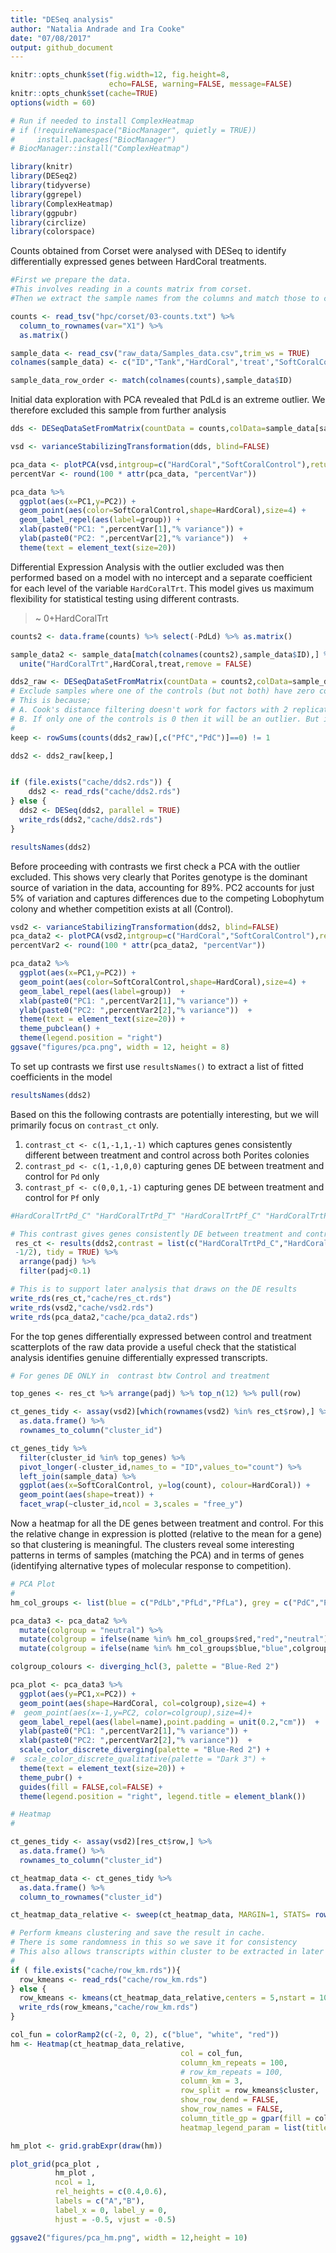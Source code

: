 ```yaml
---
title: "DESeq analysis"
author: "Natalia Andrade and Ira Cooke"
date: "07/08/2017"
output: github_document
---
```


```r
knitr::opts_chunk$set(fig.width=12, fig.height=8,
                      echo=FALSE, warning=FALSE, message=FALSE)
knitr::opts_chunk$set(cache=TRUE)
options(width = 60)

# Run if needed to install ComplexHeatmap
# if (!requireNamespace("BiocManager", quietly = TRUE))
#     install.packages("BiocManager")
# BiocManager::install("ComplexHeatmap")

library(knitr)
library(DESeq2)
library(tidyverse)
library(ggrepel)
library(ComplexHeatmap)
library(ggpubr)
library(circlize)
library(colorspace)
```

Counts obtained from Corset were analysed with DESeq to identify differentially expressed genes between HardCoral treatments. 

```r
#First we prepare the data.  
#This involves reading in a counts matrix from corset.  
#Then we extract the sample names from the columns and match those to conditions in an excel file that describes the experimental conditions for each sample.

counts <- read_tsv("hpc/corset/03-counts.txt") %>% 
  column_to_rownames(var="X1") %>% 
  as.matrix()

sample_data <- read_csv("raw_data/Samples_data.csv",trim_ws = TRUE)
colnames(sample_data) <- c("ID","Tank","HardCoral",'treat',"SoftCoralControl","PdvsL_Other")

sample_data_row_order <- match(colnames(counts),sample_data$ID)
```

Initial data exploration with PCA revealed that PdLd is an extreme outlier.  We therefore excluded this sample from further analysis

```r
dds <- DESeqDataSetFromMatrix(countData = counts,colData=sample_data[sample_data_row_order,],design = ~  treat+ HardCoral)

vsd <- varianceStabilizingTransformation(dds, blind=FALSE)

pca_data <- plotPCA(vsd,intgroup=c("HardCoral","SoftCoralControl"),returnData=TRUE)
percentVar <- round(100 * attr(pca_data, "percentVar"))

pca_data %>% 
  ggplot(aes(x=PC1,y=PC2)) + 
  geom_point(aes(color=SoftCoralControl,shape=HardCoral),size=4) + 
  geom_label_repel(aes(label=group)) + 
  xlab(paste0("PC1: ",percentVar[1],"% variance")) + 
  ylab(paste0("PC2: ",percentVar[2],"% variance"))  +
  theme(text = element_text(size=20))
```

Differential Expression Analysis with the outlier excluded was then performed based on a model with no intercept and a separate coefficient for each level of the variable `HardCoralTrt`.  This model gives us maximum flexibility for statistical testing using different contrasts.

> ~ 0+HardCoralTrt

```r
counts2 <- data.frame(counts) %>% select(-PdLd) %>% as.matrix()

sample_data2 <- sample_data[match(colnames(counts2),sample_data$ID),] %>% 
  unite("HardCoralTrt",HardCoral,treat,remove = FALSE)

dds2_raw <- DESeqDataSetFromMatrix(countData = counts2,colData=sample_data2,design = ~  0+HardCoralTrt)
# Exclude samples where one of the controls (but not both) have zero counts
# This is because;
# A. Cook's distance filtering doesn't work for factors with 2 replicates
# B. If only one of the controls is 0 then it will be an outlier. But if they both are we will assume this is consistent low counts
#
keep <- rowSums(counts(dds2_raw)[,c("PfC","PdC")]==0) != 1

dds2 <- dds2_raw[keep,]


if (file.exists("cache/dds2.rds")) {
    dds2 <- read_rds("cache/dds2.rds")
} else {
  dds2 <- DESeq(dds2, parallel = TRUE)
  write_rds(dds2,"cache/dds2.rds")
}

resultsNames(dds2)
```

Before proceeding with contrasts we first check a PCA with the outlier excluded. This shows very clearly that Porites genotype is the dominant source of variation in the data, accounting for 89%. PC2 accounts for just 5% of variation and captures differences due to the competing Lobophytum colony and whether competition exists at all (Control).

```r
vsd2 <- varianceStabilizingTransformation(dds2, blind=FALSE)
pca_data2 <- plotPCA(vsd2,intgroup=c("HardCoral","SoftCoralControl"),returnData=TRUE)
percentVar2 <- round(100 * attr(pca_data2, "percentVar"))

pca_data2 %>% 
  ggplot(aes(x=PC1,y=PC2)) + 
  geom_point(aes(color=SoftCoralControl,shape=HardCoral),size=4) + 
  geom_label_repel(aes(label=group))  + 
  xlab(paste0("PC1: ",percentVar2[1],"% variance")) + 
  ylab(paste0("PC2: ",percentVar2[2],"% variance"))  +  
  theme(text = element_text(size=20)) + 
  theme_pubclean() +
  theme(legend.position = "right")
ggsave("figures/pca.png", width = 12, height = 8)
```

To set up contrasts we first use `resultsNames()` to extract a list of fitted coefficients in the model

```r
resultsNames(dds2)
```

Based on this the following contrasts are potentially interesting, but we will primarily focus on `contrast_ct` only.

1. `contrast_ct <- c(1,-1,1,-1)` which captures genes consistently different between treatment and control across both Porites colonies
2. `contrast_pd <- c(1,-1,0,0)` capturing genes DE between treatment and control for `Pd` only
3. `contrast_pf <- c(0,0,1,-1)` capturing genes DE between treatment and control for `Pf` only


```r
#HardCoralTrtPd_C" "HardCoralTrtPd_T" "HardCoralTrtPf_C" "HardCoralTrtPf_T"

# This contrast gives genes consistently DE between treatment and control
 res_ct <- results(dds2,contrast = list(c("HardCoralTrtPd_C","HardCoralTrtPf_C"),c("HardCoralTrtPd_T","HardCoralTrtPf_T")),listValues=c(1/2,
 -1/2), tidy = TRUE) %>% 
  arrange(padj) %>% 
  filter(padj<0.1)
```


```r
# This is to support later analysis that draws on the DE results
write_rds(res_ct,"cache/res_ct.rds")
write_rds(vsd2,"cache/vsd2.rds")
write_rds(pca_data2,"cache/pca_data2.rds")
```


For the top genes differentially expressed between control and treatment scatterplots of the raw data provide a useful check that the statistical analysis identifies genuine differentially expressed transcripts.  

```r
# For genes DE ONLY in  contrast btw Control and treatment

top_genes <- res_ct %>% arrange(padj) %>% top_n(12) %>% pull(row)

ct_genes_tidy <- assay(vsd2)[which(rownames(vsd2) %in% res_ct$row),] %>%
  as.data.frame() %>%
  rownames_to_column("cluster_id")

ct_genes_tidy %>%
  filter(cluster_id %in% top_genes) %>% 
  pivot_longer(-cluster_id,names_to = "ID",values_to="count") %>%
  left_join(sample_data) %>%
  ggplot(aes(x=SoftCoralControl, y=log(count), colour=HardCoral)) +
  geom_point(aes(shape=treat)) +
  facet_wrap(~cluster_id,ncol = 3,scales = "free_y")
```

Now a heatmap for all the DE genes between treatment and control. For this the relative change in expression is plotted (relative to the mean for a gene) so that clustering is meaningful. The clusters reveal some interesting patterns in terms of samples (matching the PCA) and in terms of genes (identifying alternative types of molecular response to competition).  


```r
# PCA Plot
#
hm_col_groups <- list(blue = c("PdLb","PfLd","PfLa"), grey = c("PdC","PdLc","PfLe","PfLb","PfC"), red = c("PdLe","PdLa","PfLc"))

pca_data3 <- pca_data2 %>% 
  mutate(colgroup = "neutral") %>% 
  mutate(colgroup = ifelse(name %in% hm_col_groups$red,"red","neutral")) %>% 
  mutate(colgroup = ifelse(name %in% hm_col_groups$blue,"blue",colgroup)) 

colgroup_colours <- diverging_hcl(3, palette = "Blue-Red 2")

pca_plot <- pca_data3 %>% 
  ggplot(aes(y=PC1,x=PC2)) + 
  geom_point(aes(shape=HardCoral, col=colgroup),size=4) + 
#  geom_point(aes(x=-1,y=PC2, color=colgroup),size=4)+
  geom_label_repel(aes(label=name),point.padding = unit(0.2,"cm"))  + 
  ylab(paste0("PC1: ",percentVar2[1],"% variance")) + 
  xlab(paste0("PC2: ",percentVar2[2],"% variance"))  +  
  scale_color_discrete_diverging(palette = "Blue-Red 2") +
#  scale_color_discrete_qualitative(palette = "Dark 3") +
  theme(text = element_text(size=20)) + 
  theme_pubr() +
  guides(fill = FALSE,col=FALSE) +
  theme(legend.position = "right", legend.title = element_blank())
```


```r
# Heatmap
#

ct_genes_tidy <- assay(vsd2)[res_ct$row,] %>%
  as.data.frame() %>%
  rownames_to_column("cluster_id")

ct_heatmap_data <- ct_genes_tidy %>%
  as.data.frame() %>%
  column_to_rownames("cluster_id")

ct_heatmap_data_relative <- sweep(ct_heatmap_data, MARGIN=1, STATS= rowMeans(ct_heatmap_data)) %>% as.matrix()

# Perform kmeans clustering and save the result in cache.
# There is some randomness in this so we save it for consistency
# This also allows transcripts within cluster to be extracted in later scripts
#
if ( file.exists("cache/row_km.rds")){
  row_kmeans <- read_rds("cache/row_km.rds")
} else {
  row_kmeans <- kmeans(ct_heatmap_data_relative,centers = 5,nstart = 100)
  write_rds(row_kmeans,"cache/row_km.rds")
}

col_fun = colorRamp2(c(-2, 0, 2), c("blue", "white", "red"))
hm <- Heatmap(ct_heatmap_data_relative, 
                                      col = col_fun,
                                      column_km_repeats = 100,
                                      # row_km_repeats = 100,
                                      column_km = 3,
                                      row_split = row_kmeans$cluster,
                                      show_row_dend = FALSE,
                                      show_row_names = FALSE,
                                      column_title_gp = gpar(fill = colgroup_colours, font = 1:3),
                                      heatmap_legend_param = list(title="LogFC", legend_width = unit(10,"cm")))

hm_plot <- grid.grabExpr(draw(hm))

plot_grid(pca_plot ,
          hm_plot ,
          ncol = 1, 
          rel_heights = c(0.4,0.6), 
          labels = c("A","B"),
          label_x = 0, label_y = 0,
          hjust = -0.5, vjust = -0.5)

ggsave2("figures/pca_hm.png", width = 12,height = 10)
```




